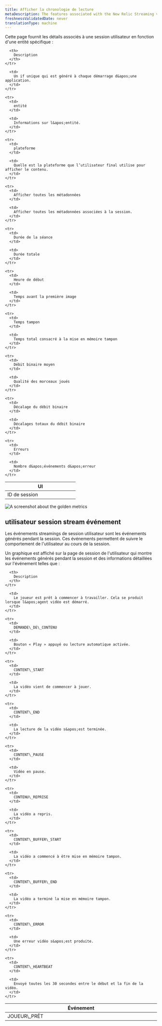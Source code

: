 ```yaml
---
title: Afficher la chronologie de lecture
metaDescription: The features associated with the New Relic Streaming video & ads.
freshnessValidatedDate: never
translationType: machine
---
```


Cette page fournit les détails associés à une session utilisateur en fonction d&apos;une entité spécifique :

<table>
  <thead>
    <tr>
      <th width="50%">
        UI
      </th>

      <th>
        Description
      </th>
    </tr>
  </thead>

  <tbody>
    <tr>
      <td>
        ID de session
      </td>

      <td>
        Un if unique qui est généré à chaque démarrage d&apos;une application.
      </td>
    </tr>

    <tr>
      <td>
        entité
      </td>

      <td>
        Informations sur l&apos;entité.
      </td>
    </tr>

    <tr>
      <td>
        plateforme
      </td>

      <td>
        Quelle est la plateforme que l’utilisateur final utilise pour afficher le contenu.
      </td>
    </tr>

    <tr>
      <td>
        Afficher toutes les métadonnées
      </td>

      <td>
        Afficher toutes les métadonnées associées à la session.
      </td>
    </tr>

    <tr>
      <td>
        Durée de la séance
      </td>

      <td>
        Durée totale
      </td>
    </tr>

    <tr>
      <td>
        Heure de début
      </td>

      <td>
        Temps avant la première image
      </td>
    </tr>

    <tr>
      <td>
        Temps tampon
      </td>

      <td>
        Temps total consacré à la mise en mémoire tampon
      </td>
    </tr>

    <tr>
      <td>
        Débit binaire moyen
      </td>

      <td>
        Qualité des morceaux joués
      </td>
    </tr>

    <tr>
      <td>
        Décalage du débit binaire
      </td>

      <td>
        Décalages totaux du débit binaire
      </td>
    </tr>

    <tr>
      <td>
        Erreurs
      </td>

      <td>
        Nombre d&apos;événements d&apos;erreur
      </td>
    </tr>
  </tbody>
</table>

<img title="Streamng video & ads golden metrics" alt="A screenshot about the golden metrics" src="/images/sessions-id.webp" />

## utilisateur session stream événement

Les événements streamings de session utilisateur sont les événements générés pendant la session. Ces événements permettent de suivre le comportement de l&apos;utilisateur au cours de la session.

Un graphique est affiché sur la page de session de l&apos;utilisateur qui montre les événements générés pendant la session et des informations détaillées sur l&apos;événement telles que :

<table>
  <thead>
    <tr>
      <th width="25%">
        Événement
      </th>

      <th>
        Description
      </th>
    </tr>
  </thead>

  <tbody>
    <tr>
      <td>
        JOUEUR\_PRÊT
      </td>

      <td>
        Le joueur est prêt à commencer à travailler. Cela se produit lorsque l&apos;agent vidéo est démarré.
      </td>
    </tr>

    <tr>
      <td>
        DEMANDE\_DE\_CONTENU
      </td>

      <td>
        Bouton « Play » appuyé ou lecture automatique activée.
      </td>
    </tr>

    <tr>
      <td>
        CONTENT\_START
      </td>

      <td>
        La vidéo vient de commencer à jouer.
      </td>
    </tr>

    <tr>
      <td>
        CONTENT\_END
      </td>

      <td>
        La lecture de la vidéo s&apos;est terminée.
      </td>
    </tr>

    <tr>
      <td>
        CONTENT\_PAUSE
      </td>

      <td>
        Vidéo en pause.
      </td>
    </tr>

    <tr>
      <td>
        CONTENU\_REPRISE
      </td>

      <td>
        La vidéo a repris.
      </td>
    </tr>

    <tr>
      <td>
        CONTENT\_BUFFER\_START
      </td>

      <td>
        La vidéo a commencé à être mise en mémoire tampon.
      </td>
    </tr>

    <tr>
      <td>
        CONTENT\_BUFFER\_END
      </td>

      <td>
        La vidéo a terminé la mise en mémoire tampon.
      </td>
    </tr>

    <tr>
      <td>
        CONTENT\_ERROR
      </td>

      <td>
        Une erreur vidéo s&apos;est produite.
      </td>
    </tr>

    <tr>
      <td>
        CONTENT\_HEARTBEAT
      </td>

      <td>
        Envoyé toutes les 30 secondes entre le début et la fin de la vidéo.
      </td>
    </tr>
  </tbody>
</table>